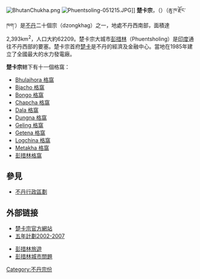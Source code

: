 {{External links|time=2022-01-25T16:10:17+00:00}}
{{coord|27|0|N|89|30|E|display=title}}
[[File:BhutanChukha.png|thumb]]
[[File:Phuentsoling-051215.JPG|thumb]]]]
'''楚卡宗'''，（{{lang-en|'''Chukha'''}}）（ཆུ་ཁ་རྫོང་ཁག་）是[[不丹|不丹]]二十個宗（dzongkhag）之一，地處不丹西南部，面積達2,393km<sup>2</sup>，人口大約62209。楚卡宗大城市[[彭措林|彭措林]]（Phuentsholing）是[[印度|印度]]通往不丹西部的要塞。楚卡宗首府[[楚卡|楚卡]]是不丹的經濟及金融中心。當地在1985年建立了全國最大的水力發電廠。

'''楚卡宗'''轄下有十一個格窩：
* [https://web.archive.org/web/20050816154431/http://www.dop.gov.bt/fyp/09/ck_bhulajhora.pdf Bhulajhora 格窩]
* [https://web.archive.org/web/20041022214122/http://www.dop.gov.bt/fyp/09/ck_bjachho.pdf Bjacho 格窩]
* [https://web.archive.org/web/20041022223802/http://www.dop.gov.bt/fyp/09/ck_bongo.pdf Bongo 格窩]
* [https://web.archive.org/web/20050816171750/http://www.dop.gov.bt/fyp/09/ck_chapcha.pdf Chapcha 格窩]
* [https://web.archive.org/web/20050820022304/http://www.dop.gov.bt/fyp/09/ck_dala.pdf Dala 格窩]
* [https://web.archive.org/web/20050817063910/http://www.dop.gov.bt/fyp/09/ck_dungna.pdf Dungna 格窩]
* [https://web.archive.org/web/20050824050321/http://www.dop.gov.bt/fyp/09/ck_geling.pdf Geling 格窩]
* [https://web.archive.org/web/20050816213215/http://www.dop.gov.bt/fyp/09/ck_getena.pdf Getena 格窩]
* [https://web.archive.org/web/20041022224452/http://www.dop.gov.bt/fyp/09/ck_logchina.pdf Logchina 格窩]
* [https://web.archive.org/web/20041022213852/http://www.dop.gov.bt/fyp/09/ck_metakha.pdf Metakha 格窩]
* [https://web.archive.org/web/20050820022126/http://www.dop.gov.bt/fyp/09/ck_phuentsholing.pdf 彭措林格窩]

== 參見 ==
* [[不丹行政區劃|不丹行政區劃]]

== 外部链接 ==
* [http://www.dop.gov.bt/gpis/DzProfile/dzoProfilemain.asp?dzoCode=2&profYear=2003 楚卡宗官方網站]{{dead link|date=2018年1月 |bot=InternetArchiveBot |fix-attempted=yes }}
* [https://web.archive.org/web/20050407212258/http://www.dop.gov.bt/fyp/09/index.htm 五年計劃2002-2007]

* [https://web.archive.org/web/20050826045648/http://www.mykreeve.net/eastern_himalaya/bhutan/phuentsholing/index.htm 彭措林旅遊] 
* [https://web.archive.org/web/20050306065142/http://www.mypage.bluewin.ch/raonline/pages/story/bt/bturban01.html 彭措林城市問題]

{{Bhutan}}
{{Asia-geo-stub}}

[[Category:不丹宗份|Category:不丹宗份]]
